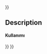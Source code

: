 <languages/>
{{UnfinishedDocu{{#translation:}}}}
{{Docnav
|[[Robot_CreateTrajectory|Create a trajectory]]
|[[Robot_SetDefaultValues|Set the default speed parameter]]
|[[Robot_Workbench|Robot]]
|IconL=Robot_CreateTrajectory.svg
|IconR=Robot_SetDefaultValues.svg
|IconC=Workbench_Robot.svg
}}

{{GuiCommand
|Name=Robot SetDefaultOrientation
|MenuLocation=Robot → Set default orientation
|Workbenches=[[Robot_Workbench|Robot]]
|SeeAlso=...
}}

==Description==

<div class="mw-translate-fuzzy">
==== Kullanımı ====
</div>


{{Docnav
|[[Robot_CreateTrajectory|Create a trajectory]]
|[[Robot_SetDefaultValues|Set the default speed parameter]]
|[[Robot_Workbench|Robot]]
|IconL=Robot_CreateTrajectory.svg
|IconR=Robot_SetDefaultValues.svg
|IconC=Workbench_Robot.svg
}}

{{Robot_Tools_navi{{#translation:}}}}
{{Userdocnavi{{#translation:}}}}
